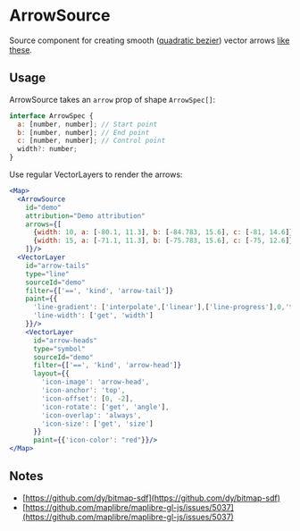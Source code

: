 

<Meta of={ArrowSourceStories} />

# ArrowSource

Source component for creating smooth ([quadratic bezier](https://en.wikipedia.org/wiki/B%C3%A9zier_curve#Quadratic_B%C3%A9zier_curves)) vector arrows [like these](https://www.nytimes.com/interactive/2025/10/09/world/americas/drug-trafficking-venezuela.html?searchResultPosition=4).

<Controls />

## Usage

ArrowSource  takes an `arrow` prop of shape `ArrowSpec[]`:

```js
interface ArrowSpec {
  a: [number, number]; // Start point
  b: [number, number]; // End point
  c: [number, number]; // Control point
  width?: number;
}

```

Use regular VectorLayers to render the arrows:

```jsx
<Map>
  <ArrowSource
    id="demo"
    attribution="Demo attribution"
    arrows={[
      {width: 10, a: [-80.1, 11.3], b: [-84.783, 15.6], c: [-81, 14.6]},
      {width: 15, a: [-71.1, 11.3], b: [-75.783, 15.6], c: [-75, 12.6]}
    ]}/>
  <VectorLayer
    id="arrow-tails"
    type="line"
    sourceId="demo"
    filter={['==', 'kind', 'arrow-tail']}
    paint={{
      'line-gradient': ['interpolate',['linear'],['line-progress'],0,'transparent',0.4"red"],
      'line-width': ['get', 'width']
    }}/>
    <VectorLayer
      id="arrow-heads"
      type="symbol"
      sourceId="demo"
      filter={['==', 'kind', 'arrow-head']}
      layout={{
        'icon-image': 'arrow-head',
        'icon-anchor': 'top',
        'icon-offset': [0, -2],
        'icon-rotate': ['get', 'angle'],
        'icon-overlap': 'always',
        'icon-size': ['get', 'size']
      }}
      paint={{'icon-color': "red"}}/>
</Map>
```

## Notes
- [https://github.com/dy/bitmap-sdf](https://github.com/dy/bitmap-sdf)
- [https://github.com/maplibre/maplibre-gl-js/issues/5037](https://github.com/maplibre/maplibre-gl-js/issues/5037)

